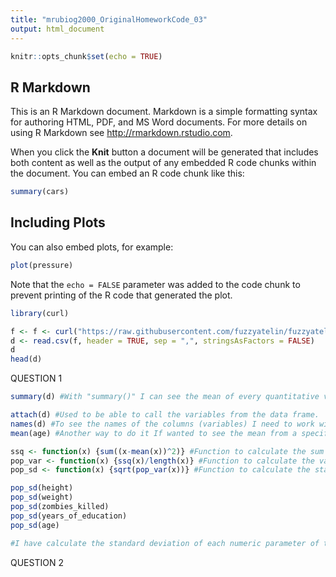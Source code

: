 ```yaml
---
title: "mrubiog2000_OriginalHomeworkCode_03"
output: html_document
---
```


```r
knitr::opts_chunk$set(echo = TRUE)
```

## R Markdown

This is an R Markdown document. Markdown is a simple formatting syntax for authoring HTML, PDF, and MS Word documents. For more details on using R Markdown see <http://rmarkdown.rstudio.com>.

When you click the **Knit** button a document will be generated that includes both content as well as the output of any embedded R code chunks within the document. You can embed an R code chunk like this:

```r
summary(cars)
```

## Including Plots

You can also embed plots, for example:

```r
plot(pressure)
```

Note that the `echo = FALSE` parameter was added to the code chunk to prevent printing of the R code that generated the plot.


```r
library(curl)

f <- f <- curl("https://raw.githubusercontent.com/fuzzyatelin/fuzzyatelin.github.io/master/AN588_Fall21/zombies.csv")
d <- read.csv(f, header = TRUE, sep = ",", stringsAsFactors = FALSE)
d
head(d)

```

QUESTION 1

```r
summary(d) #With "summary()" I can see the mean of every quantitative value from the whole population.

attach(d) #Used to be able to call the variables from the data frame.
names(d) #To see the names of the columns (variables) I need to work with.
mean(age) #Another way to do it If wanted to see the mean from a specific column (variable).

ssq <- function(x) {sum((x-mean(x))^2)} #Function to calculate the sum of squares.
pop_var <- function(x) {ssq(x)/length(x)} #Function to calculate the variance of the population (note it is divided by "n" instead of by "n-1")
pop_sd <- function(x) {sqrt(pop_var(x))} #Function to calculate the standard deviation of the population.

pop_sd(height)
pop_sd(weight)
pop_sd(zombies_killed)
pop_sd(years_of_education)
pop_sd(age)

#I have calculate the standard deviation of each numeric parameter of the population with the function above. I do not know if there is any function/way to directly apply a function only to numeric values from a data frame, so I did it individually.

```

QUESTION 2

```r



```

